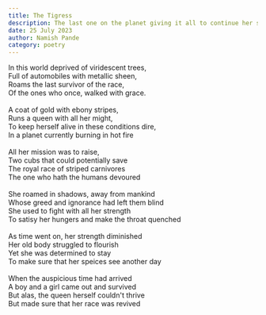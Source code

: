 ```yaml
---
title: The Tigress
description: The last one on the planet giving it all to continue her species. Written for a newspaper competition (i lost)
date: 25 July 2023
author: Namish Pande
category: poetry
---
```

In this world deprived of viridescent trees,<br/>
Full of automobiles with metallic sheen,<br/>
Roams the last survivor of the race,<br/>
Of the ones who once, walked with grace.<br/><br/>
A coat of gold with ebony stripes,<br/>
Runs a queen with all her might,<br/>
To keep herself alive in these conditions dire,<br/>
In a planet currently burning in hot fire<br/><br/>
All her mission was to raise,<br/>
Two cubs that could potentially save<br/>
The royal race of striped carnivores<br/>
The one who hath the humans devoured<br/><br/>
She roamed in shadows, away from mankind<br/>
Whose greed and ignorance had left them blind<br/>
She used to fight with all her strength<br/>
To satisy her hungers and make the throat quenched<br/><br/>
As time went on, her strength diminished<br/>
Her old body struggled to flourish<br/>
Yet she was determined to stay<br/>
To make sure that her speices see another day<br/><br/>
When the auspicious time had arrived<br/>
A boy and a girl came out and survived<br/>
But alas, the queen herself couldn't thrive<br/>
But made sure that her race was revived<br/>

